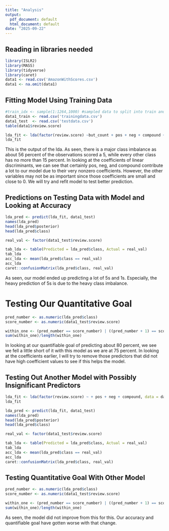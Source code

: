 ```yaml
---
title: "Analysis"
output:
  pdf_document: default
  html_document: default
date: "2025-09-22"
---
```


## Reading in libraries needed

```r
library(ISLR2)      
library(MASS)       
library(tidyverse)  
library(caret)      
data1 <- read.csv('AmazonWithScores.csv')
data1 <- na.omit(data1)
```

## Fitting Model Using Training Data

```r
#train_idx <- sample(1:1264,1000) #sampled data to split into train and test
data1_train <- read.csv('trainingdata.csv')
data1_test  <- read.csv('testdata.csv')
table(data1$review.score)

lda_fit <- lda(factor(review.score) ~but_count + pos + neg + compound + Num_Words + Num_Exclamations, data = data1_train) #fitting model
lda_fit
```

This is the output of the lda. As seen, there is a major class imbalance as about 56 percent of the observations scored a 5, while every other class has no more than 15 percent. In looking at the coefficients of linear discriminants, we can see that certainly pos, neg, and compound contribute a lot to our model due to their very nonzero coefficients. However, the other variables may not be as important since those coefficients are small and close to 0. We will try and refit model to test better prediction.


## Predictions on Testing Data with Model and Looking at Accuracy

```r
lda_pred <- predict(lda_fit, data1_test)
names(lda_pred)
head(lda_pred$posterior)
head(lda_pred$class)

real_val <- factor(data1_test$review.score)

tab_lda <- table(Predicted = lda_pred$class, Actual = real_val)
tab_lda
acc_lda <- mean(lda_pred$class == real_val)
acc_lda
caret::confusionMatrix(lda_pred$class, real_val)
```

As seen, our model ended up predicting a lot of 5s and 1s. Especially, the heavy prediction of 5s is due to the heavy class imbalance.

# Testing Our Quantitative Goal

```r
pred_number <- as.numeric(lda_pred$class)
score_number <- as.numeric(data1_test$review.score)

within_one <- (pred_number == score_number) | ((pred_number + 1) == score_number) | ((pred_number - 1) == score_number)
sum(within_one)/length(within_one)
```

In looking at our quantifiable goal of predicting about 80 percent, we see we fell a little short of it with this model as we are at 75 percent. In looking at the coefficients earlier, I will try to remove those predictors that did not have high coefficient values to see if this helps the model.

## Testing Out Another Model with Possibly Insignificant Predictors

```r
lda_fit <- lda(factor(review.score) ~ + pos + neg + compound, data = data1_train)
lda_fit
```

```r
lda_pred <- predict(lda_fit, data1_test)
names(lda_pred)
head(lda_pred$posterior)
head(lda_pred$class)

real_val <- factor(data1_test$review.score)

tab_lda <- table(Predicted = lda_pred$class, Actual = real_val)
tab_lda
acc_lda <- mean(lda_pred$class == real_val)
acc_lda
caret::confusionMatrix(lda_pred$class, real_val)
```


## Testing Quantitative Goal With Other Model

```r
pred_number <- as.numeric(lda_pred$class)
score_number <- as.numeric(data1_test$review.score)

within_one <- (pred_number == score_number) | ((pred_number + 1) == score_number) | ((pred_number - 1) == score_number)
sum(within_one)/length(within_one)
```

As seen, the model did not improve from this for this. Our accuracy and quantifiable goal have gotten worse with that change.
